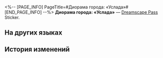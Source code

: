 <%-- [PAGE_INFO]
PageTitle=#Диорама города: «Услада»#
[END_PAGE_INFO] --%>
{{Предмет Инфобокс
|id          = 223604
|Изображение = Dreamscape Pass Sticker Диорама города- «Услада».png
|Тип         = Dreamscape Pass Sticker
|Тип2        = Сошки великих грёз Stickers
|Инвентарь   = 
|Редкость    = 4
|Эффект      = 
|Описание    = Пронумерованные наклейки, используемые для украшения дневника сновидений. Бывают самыми разными.
|Источник1   = [[Исследуйте диораму и доберитесь до платформы наверху на сферомёте]]
}}
{{Описание|Что ещё за «эффект бренда»? *с чувством заглатывает «Усладу»*}}
'''Диорама города: «Услада»''' — [[Dreamscape Pass]] Sticker.

==На других языках==
{{На других языках
|en   = City Sandpit: SoulGlad
|zhs  = 城市沙盘：苏乐达
|zht  = 城市沙盤：蘇樂達
|ja   = 箱庭都市：スラーダ
|ko   = 도시 모형판: 솔글래드
|es   = Maqueta de la ciudad: FelizAlma
|fr   = Maquette de la ville&nbsp;: Félicitâme
|ru   = Диорама города: «Услада»
|th   = เมืองแซนด์บ็อกซ์: SoulGlad
|vi   = Sa Bàn Thành Phố: SoulGlad
|de   = Sandmodell der Stadt: SeelFroh
|id   = Miniatur Kota: SoulGlad
|pt   = Maquete da Cidade: FelizAlma
}}

==История изменений==
{{История изменений|3.5}}